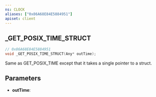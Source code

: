 ```yaml
---
ns: CLOCK
aliases: ["0x86A68E84E5884951"]
apiset: client
---
```

## _GET_POSIX_TIME_STRUCT

```c
// 0x86A68E84E5884951
void _GET_POSIX_TIME_STRUCT(Any* outTime);
```

Same as GET_POSIX_TIME except that it takes a single pointer to a struct.

## Parameters
* **outTime**: